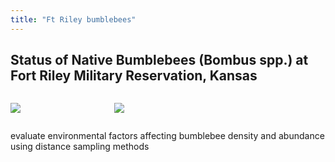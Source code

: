 ```yaml
---
title: "Ft Riley bumblebees"
---
```


## Status of Native Bumblebees (Bombus spp.) at Fort Riley Military Reservation, Kansas

:::: {.columns}

::: {.column width='30%'}
![](studyarea.png)
:::

::: {.column width='70%'}
![](plot.png)
:::

::::

evaluate environmental factors affecting bumblebee density and abundance using distance sampling methods
